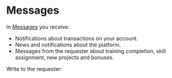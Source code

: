 # Messages

In [Messages](https://we.toloka.ai/messages) you receive:

- Notifications about transactions on your account.
- News and notifications about the platform.
- Messages from the requester about training completion, skill assignment, new projects and bonuses.

Write to the requester:

